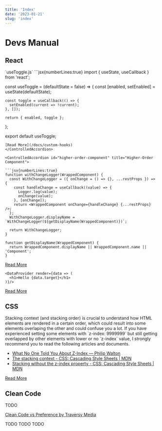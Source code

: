 ```yaml
---
title: 'Index'
date: '2023-01-21'
slug: 'index'
---
```



# Devs Manual

## React

<ControlledAccordion id="custom-hook" title="Custom Hooks">
`useToggle.js`
```jsx{numberLines:true}
import { useState, useCallback } from 'react';

const useToggle = (defaultState = false) => {
const [enabled, setEnabled] = useState(defaultState);

    const toggle = useCallback(() => {
      setEnabled(current => !current);
    }, []);

    return { enabled, toggle };

};

export default useToggle;
```
[Read More](/docs/custom-hooks)
</ControlledAccordion>

<ControlledAccordion id="higher-order-component" title="Higher-Order Component">

```jsx{numberLines:true}
function withChangeLogger(WrappedComponent) {
  const WithChangeLogger = ({ onChange = () => {}, ...restProps }) => {
    const handleChange = useCallback((value) => {
      Logger.log(value);
      onChange(value);
    }, [onChange]);
    return <WrappedComponent onChange={handleChange} {...restProps} />;
  };
  WithChangeLogger.displayName = `WithChangeLogger(${getDisplayName(WrappedComponent)})`;

  return WithChangeLogger;
}

function getDisplayName(WrappedComponent) {
  return WrappedComponent.displayName || WrappedComponent.name || 'Component';
}
```

[Read More](/docs/higher-order-component)

</ControlledAccordion>

<ControlledAccordion id="render-props" title="Render Props">

```jsx{numberLines:true}
<DataProvider render={data => (
  <h1>Hello {data.target}</h1>
)}/>
```

[Read More](/docs/render-props)

</ControlledAccordion>

## CSS

<ControlledAccordion id="css-stacking-context" title="Stacking Context">
  Stacking context (and stacking order) is crucial to understand how HTML elements are rendered in a certain order, which could result into some elements overlaping the other and could confuse you a lot. If you have experienced  setting some elements with `z-index: 9999999` but still getting overlapped by other elements with lower or no `z-index` value, I strongly recommend you to read the following articles and documents.

- [What No One Told You About Z-Index — Philip Walton](https://philipwalton.com/articles/what-no-one-told-you-about-z-index/)
- [The stacking context - CSS: Cascading Style Sheets | MDN](https://developer.mozilla.org/en-US/docs/Web/CSS/CSS_Positioning/Understanding_z_index/The_stacking_context)
- [Stacking without the z-index property - CSS: Cascading Style Sheets | MDN](https://developer.mozilla.org/en-US/docs/Web/CSS/CSS_Positioning/Understanding_z_index/Stacking_without_z-index)

[Read More](/docs/css-stacking-context)

</ControlledAccordion>

## Clean Code

<ControlledAccordion id="clean-code-or-preference" title="Clean Code or Preference?">
TODO

[Clean Code vs Preference by Traversy Media](https://www.youtube.com/watch?v=ou6x2qcLOLI)

</ControlledAccordion>

<ControlledAccordion id="abc" title="Approaches to eliminate if-else or switch-case blocks">
  TODO
</ControlledAccordion>

<ControlledAccordion id="null-value-object" title="Null Value Object">
  TODO
</ControlledAccordion>

<ControlledAccordion id="namespace" title="Namespace">
  TODO
</ControlledAccordion>
